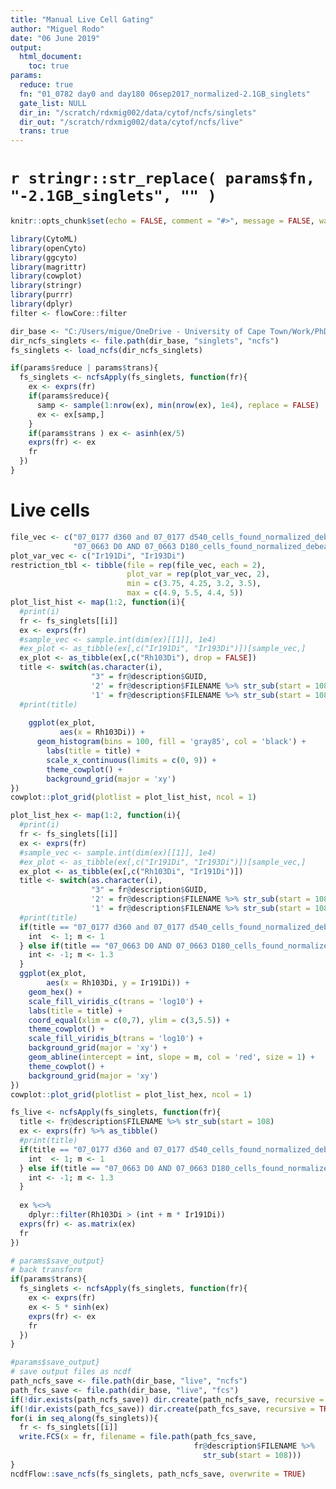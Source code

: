 ```yaml
---
title: "Manual Live Cell Gating"
author: "Miguel Rodo"
date: "06 June 2019"
output: 
  html_document:
    toc: true
params:	
  reduce: true
  fn: "01_0782 day0 and day180 06sep2017_normalized-2.1GB_singlets"
  gate_list: NULL
  dir_in: "/scratch/rdxmig002/data/cytof/ncfs/singlets"
  dir_out: "/scratch/rdxmig002/data/cytof/ncfs/live"
  trans: true
---
```


# `r stringr::str_replace( params$fn, "-2.1GB_singlets", "" )`

```r
knitr::opts_chunk$set(echo = FALSE, comment = "#>", message = FALSE, warning = FALSE)
``` 

```r
library(CytoML)
library(openCyto)
library(ggcyto)
library(magrittr)
library(cowplot)
library(stringr)
library(purrr)
library(dplyr)
filter <- flowCore::filter
```

```r
dir_base <- "C:/Users/migue/OneDrive - University of Cape Town/Work/PhD/Data/Missing Normalised CyTOF Data"
dir_ncfs_singlets <- file.path(dir_base, "singlets", "ncfs")
fs_singlets <- load_ncfs(dir_ncfs_singlets)
```

```r
if(params$reduce | params$trans){
  fs_singlets <- ncfsApply(fs_singlets, function(fr){
    ex <- exprs(fr)
    if(params$reduce){
      samp <- sample(1:nrow(ex), min(nrow(ex), 1e4), replace = FALSE)
      ex <- ex[samp,]
    }
    if(params$trans ) ex <- asinh(ex/5)
    exprs(fr) <- ex
    fr
  })
}
```

# Live cells

```r
file_vec <- c("07_0177 d360 and 07_0177 d540_cells_found_normalized_debeaded.fcs",
              "07_0663 D0 AND 07_0663 D180_cells_found_normalized_debeaded.fcs")
plot_var_vec <- c("Ir191Di", "Ir193Di")
restriction_tbl <- tibble(file = rep(file_vec, each = 2), 
                          plot_var = rep(plot_var_vec, 2), 
                          min = c(3.75, 4.25, 3.2, 3.5), 
                          max = c(4.9, 5.5, 4.4, 5))
plot_list_hist <- map(1:2, function(i){
  #print(i)
  fr <- fs_singlets[[i]]
  ex <- exprs(fr)
  #sample_vec <- sample.int(dim(ex)[[1]], 1e4)
  #ex_plot <- as_tibble(ex[,c("Ir191Di", "Ir193Di")])[sample_vec,]
  ex_plot <- as_tibble(ex[,c("Rh103Di"), drop = FALSE])
  title <- switch(as.character(i), 
                  "3" = fr@description$GUID,
                  '2' = fr@description$FILENAME %>% str_sub(start = 108),
                  '1' = fr@description$FILENAME %>% str_sub(start = 108))
  #print(title)
  
    ggplot(ex_plot, 
           aes(x = Rh103Di)) +
      geom_histogram(bins = 100, fill = 'gray85', col = 'black') + 
        labs(title = title) + 
        scale_x_continuous(limits = c(0, 9)) +
        theme_cowplot() +
        background_grid(major = 'xy')
}) 
cowplot::plot_grid(plotlist = plot_list_hist, ncol = 1)
```

```r
plot_list_hex <- map(1:2, function(i){
  #print(i)
  fr <- fs_singlets[[i]]
  ex <- exprs(fr)
  #sample_vec <- sample.int(dim(ex)[[1]], 1e4)
  #ex_plot <- as_tibble(ex[,c("Ir191Di", "Ir193Di")])[sample_vec,]
  ex_plot <- as_tibble(ex[,c("Rh103Di", "Ir191Di")])
  title <- switch(as.character(i), 
                  "3" = fr@description$GUID,
                  '2' = fr@description$FILENAME %>% str_sub(start = 108),
                  '1' = fr@description$FILENAME %>% str_sub(start = 108))
  #print(title)
  if(title == "07_0177 d360 and 07_0177 d540_cells_found_normalized_debeaded.fcs"){
    int  <- 1; m <- 1
  } else if(title == "07_0663 D0 AND 07_0663 D180_cells_found_normalized_debeaded.fcs"){
    int <- -1; m <- 1.3
  }
  ggplot(ex_plot, 
        aes(x = Rh103Di, y = Ir191Di)) + 
    geom_hex() + 
    scale_fill_viridis_c(trans = 'log10') +
    labs(title = title) + 
    coord_equal(xlim = c(0,7), ylim = c(3,5.5)) +
    theme_cowplot() +
    scale_fill_viridis_b(trans = 'log10') +
    background_grid(major = 'xy') +
    geom_abline(intercept = int, slope = m, col = 'red', size = 1) +
    theme_cowplot() +
    background_grid(major = 'xy')
})
cowplot::plot_grid(plotlist = plot_list_hex, ncol = 1)
```

```r
fs_live <- ncfsApply(fs_singlets, function(fr){
  title <- fr@description$FILENAME %>% str_sub(start = 108)
  ex <- exprs(fr) %>% as_tibble()
  #print(title)
  if(title == "07_0177 d360 and 07_0177 d540_cells_found_normalized_debeaded.fcs"){
    int  <- 1; m <- 1
  } else if(title == "07_0663 D0 AND 07_0663 D180_cells_found_normalized_debeaded.fcs"){
    int <- -1; m <- 1.3
  }
  
  ex %<>% 
    dplyr::filter(Rh103Di > (int + m * Ir191Di))
  exprs(fr) <- as.matrix(ex)
  fr
})
```

```r
# params$save_output}
# back transform
if(params$trans){
  fs_singlets <- ncfsApply(fs_singlets, function(fr){
    ex <- exprs(fr)
    ex <- 5 * sinh(ex)
    exprs(fr) <- ex 
    fr
  })
}
```

```r
#params$save_output}
# save output files as ncdf
path_ncfs_save <- file.path(dir_base, "live", "ncfs")
path_fcs_save <- file.path(dir_base, "live", "fcs")
if(!dir.exists(path_ncfs_save)) dir.create(path_ncfs_save, recursive = TRUE)
if(!dir.exists(path_fcs_save)) dir.create(path_fcs_save, recursive = TRUE)
for(i in seq_along(fs_singlets)){
  fr <- fs_singlets[[i]]
  write.FCS(x = fr, filename = file.path(path_fcs_save, 
                                         fr@description$FILENAME %>% 
                                           str_sub(start = 108)))
}
ncdfFlow::save_ncfs(fs_singlets, path_ncfs_save, overwrite = TRUE)
```
